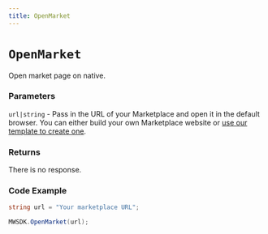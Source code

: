```yaml
---
title: OpenMarket
---
```


# `OpenMarket`
Open market page on native.

### Parameters
`url|string` - Pass in the URL of your Marketplace and open it in the default browser. You can either build your own Marketplace website or [use our template to create one](https://mirrorworld.fun/docs/guides/how-to-create-nft-marketplace-storefront).

### Returns
There is no response.

### Code Example
```csharp
string url = "Your marketplace URL";

MWSDK.OpenMarket(url);
```